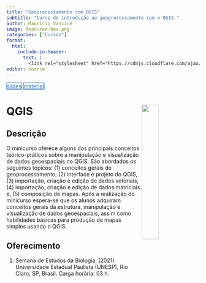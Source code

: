 ```yaml
---
title: "Geoprocessamento com QGIS"
subtitle: "Curso de introdução ao geoprocessamento com o QGIS."
author: Maurício Vancine
image: featured-hex.png
categories: ["Cursos"]
format:
  html:
    include-in-header: 
      text: |
        <link rel="stylesheet" href="https://cdnjs.cloudflare.com/ajax/libs/font-awesome/6.5.0/css/all.min.css">
editor: source
---
```


<div class="mt-4 d-flex flex-row flex-wrap gap-1 justify-content-left justify-content-sm-start" role="group" aria-label="Links">
  <a href="https://mauriciovancine.github.io/workshop-qgis/01_slides/slides.html" class="btn btn-custom text-capitalize" target="_blank"><i class="fas fa-image me-1"></i>slides</a>
  <a href="https://github.com/mauriciovancine/workshop-qgis" class="btn btn-custom text-capitalize" target="_blank"><i class="fab fa-github me-1"></i>material</a>
</div>

<style>
  .btn-custom {
    background-color: white;
    border: 1px solid #1c6cbe; /* Borda azul */
    color: #1c6cbe; /* Texto azul */
    transition: background-color 0.3s, color 0.3s;
  }
  .btn-custom:hover {
    background-color: #1c6cbe; /* Cor de fundo azul ao passar o mouse */
    color: white; /* Texto branco */
  }
</style>

# **QGIS** <img src="featured-hex.png" align="right" width="30%" min-width="120px"/>

## Descrição

O minicurso oferece alguns dos principais conceitos teórico-práticos sobre a manipulação e visualização de dados geoespaciais no QGIS. São abordados os seguintes tópicos: (1) conceitos gerais de geoprocessamento, (2) interface e projeto do QGIS, (3) importação, criação e edição de dados vetoriais, (4) importação, criação e edição de dados matriciais e, (5) composição de mapas. Após a realização do minicurso espera-se que os alunos adquiram conceitos gerais da estrutura, manipulação e visualização de dados geoespaciais, assim como habilidades básicas para produção de mapas simples usando o QGIS.

## Oferecimento

1. Semana de Estudos da Biologia. (2021). Universidade Estadual Paulista (UNESP), Rio Claro, SP, Brasil. Carga horária: 03 h.
